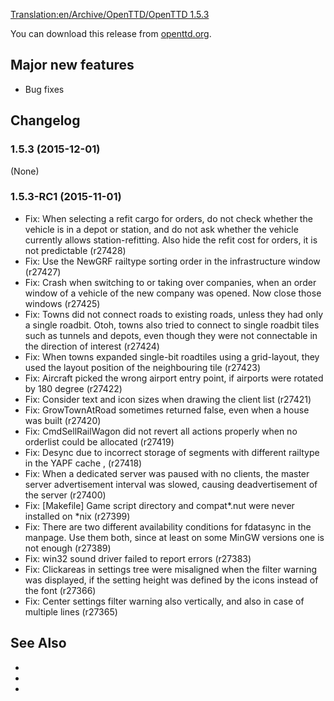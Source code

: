 [[Translation:en/Archive/OpenTTD/OpenTTD 1.5.3]]
{{en/-}}
{{en/OTTDVersions}}


{{en/release|prev=OpenTTD 1.5.2|next=OpenTTD 1.6.0|date=2015-12-01}}

You can download this release from [http://www.openttd.org/en/download-stable/1.5.3 openttd.org].

==Major new features==
* Bug fixes

==Changelog==
===1.5.3 (2015-12-01)===
(None)


===1.5.3-RC1 (2015-11-01)===
* Fix: When selecting a refit cargo for orders, do not check whether the vehicle is in a depot or station, and do not ask whether the vehicle currently allows station-refitting. Also hide the refit cost for orders, it is not predictable (r27428)
* Fix: Use the NewGRF railtype sorting order in the infrastructure window (r27427)
* Fix: Crash when switching to or taking over companies, when an order window of a vehicle of the new company was opened. Now close those windows {{en/Flyspray|5842}} (r27425)
* Fix: Towns did not connect roads to existing roads, unless they had only a single roadbit. Otoh, towns also tried to connect to single roadbit tiles such as tunnels and depots, even though they were not connectable in the direction of interest {{en/Flyspray|6374}} (r27424)
* Fix: When towns expanded single-bit roadtiles using a grid-layout, they used the layout position of the neighbouring tile (r27423)
* Fix: Aircraft picked the wrong airport entry point, if airports were rotated by 180 degree {{en/Flyspray|6341}} (r27422)
* Fix: Consider text and icon sizes when drawing the client list {{en/Flyspray|6265}} (r27421)
* Fix: GrowTownAtRoad sometimes returned false, even when a house was built {{en/Flyspray|6362}} (r27420)
* Fix: CmdSellRailWagon did not revert all actions properly when no orderlist could be allocated {{en/Flyspray|6369}} (r27419)
* Fix: Desync due to incorrect storage of segments with different railtype in the YAPF cache {{en/Flyspray|6329}}, {{en/Flyspray|6379}} (r27418)
* Fix: When a dedicated server was paused with no clients, the master server advertisement interval was slowed, causing deadvertisement of the server {{en/Flyspray|6368}} (r27400)
* Fix: [Makefile] Game script directory and compat*.nut were never installed on *nix (r27399)
* Fix: There are two different availability conditions for fdatasync in the manpage. Use them both, since at least on some MinGW versions one is not enough (r27389)
* Fix: win32 sound driver failed to report errors (r27383)
* Fix: Clickareas in settings tree were misaligned when the filter warning was displayed, if the setting height was defined by the icons instead of the font {{en/Flyspray|6358}} (r27366)
* Fix: Center settings filter warning also vertically, and also in case of multiple lines (r27365)

==See Also==
* {{en/OTTDNewsArticle|223|The 1.5.3 news article}}
* {{en/Forum|topic=73984|Forum topic for 1.5.3-RC1}}
* {{en/OTTDNewsArticle|222|The 1.5.3-RC1 news article}}